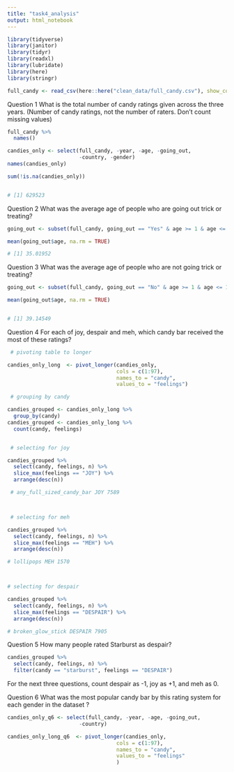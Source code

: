 ```yaml
---
title: "task4_analysis"
output: html_notebook
---
```

```r
library(tidyverse)
library(janitor)
library(tidyr)
library(readxl)
library(lubridate)
library(here)
library(stringr)
```




```r
full_candy <- read_csv(here::here("clean_data/full_candy.csv"), show_col_types = FALSE)
```



Question 1
What is the total number of candy ratings given across the three years. (Number of candy ratings, not the number of raters. Don’t count missing values)

```r
full_candy %>% 
  names()

candies_only <- select(full_candy, -year, -age, -going_out,
                       -country, -gender)
names(candies_only)

sum(!is.na(candies_only))


# [1] 629523

```




Question 2
What was the average age of people who are going out trick or treating?

```r
going_out <- subset(full_candy, going_out == "Yes" & age >= 1 & age <= 100)

mean(going_out$age, na.rm = TRUE)

# [1] 35.01952
```


Question 3
What was the average age of people who are not going trick or treating?

```r
going_out <- subset(full_candy, going_out == "No" & age >= 1 & age <= 100)

mean(going_out$age, na.rm = TRUE)


# [1] 39.14549
```




Question 4
For each of joy, despair and meh, which candy bar received the most of these ratings?

```r
 # pivoting table to longer

candies_only_long  <- pivot_longer(candies_only,
                                   cols = c(1:97),
                                   names_to = "candy",
                                   values_to = "feelings")

 # grouping by candy

candies_grouped <- candies_only_long %>% 
  group_by(candy)  
candies_grouped <- candies_only_long %>% 
  count(candy, feelings) 


 # selecting for joy

candies_grouped %>% 
  select(candy, feelings, n) %>% 
  slice_max(feelings == "JOY") %>% 
  arrange(desc(n))

 # any_full_sized_candy_bar	JOY	7589	



 # selecting for meh

candies_grouped %>% 
  select(candy, feelings, n) %>% 
  slice_max(feelings == "MEH") %>% 
  arrange(desc(n))

# lollipops	MEH	1570	



# selecting for despair

candies_grouped %>% 
  select(candy, feelings, n) %>% 
  slice_max(feelings == "DESPAIR") %>% 
  arrange(desc(n))

# broken_glow_stick	DESPAIR	7905	


```



Question 5
How many people rated Starburst as despair?
```r
candies_grouped %>% 
  select(candy, feelings, n) %>% 
  filter(candy == "starburst", feelings == "DESPAIR")


```



For the next three questions, count despair as -1, joy as +1, and meh as 0.

Question 6
What was the most popular candy bar by this rating system for each gender in the dataset ?

```r
candies_only_q6 <- select(full_candy, -year, -age, -going_out,
                       -country)

candies_only_long_q6  <- pivot_longer(candies_only,
                                   cols = c(1:97),
                                   names_to = "candy",
                                   values_to = "feelings"
                                   )
```


